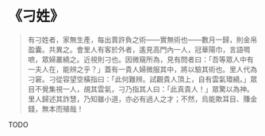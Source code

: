 # 《刁姓》

> 有刁姓者，家無生產，每出賣許負之術——實無術也——數月一歸，則金帛盈囊。共異之。會里人有客於外者，遙見高門內一人，冠華陽巾，言語啁嗻，眾婦叢繞之。近視則刁也。因微窺所為，見有問者曰：「吾等眾人中有一夫人在，能辨之乎？」蓋有一貴人婦微服其中，將以驗其術也。里人代為刁窘。刁從容望空橫指曰：「此何難辨。試觀貴人頂上，自有雲氣環繞。」眾目不覺集視一人，覘其雲氣，刁乃指其人曰：「此真貴人！」眾驚以為神。里人歸述其詐慧，乃知雖小道，亦必有過人之才；不然，烏能欺耳目、賺金錢，無本而殖哉！

TODO
